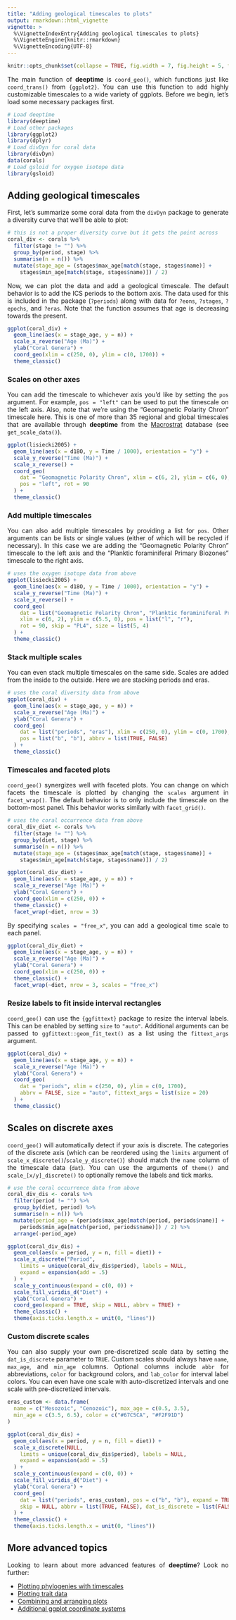 ```yaml
---
title: "Adding geological timescales to plots"
output: rmarkdown::html_vignette
vignette: >
  %\VignetteIndexEntry{Adding geological timescales to plots}
  %\VignetteEngine{knitr::rmarkdown}
  %\VignetteEncoding{UTF-8}
---
```


```r
knitr::opts_chunk$set(collapse = TRUE, fig.width = 7, fig.height = 5, fig.align = "center")
```

<div style="text-align: justify">

The main function of __deeptime__ is `coord_geo()`, which functions just like `coord_trans()` from `{ggplot2}`.
You can use this function to add highly customizable timescales to a wide variety of ggplots. Before we begin, let's load some necessary packages first.

```r
# Load deeptime
library(deeptime)
# Load other packages
library(ggplot2)
library(dplyr)
# Load divDyn for coral data
library(divDyn)
data(corals)
# Load gsloid for oxygen isotope data
library(gsloid)
```

## Adding geological timescales
First, let's summarize some coral data from the `divDyn` package to generate a diversity curve that we'll be able to plot:
```r
# this is not a proper diversity curve but it gets the point across
coral_div <- corals %>%
  filter(stage != "") %>%
  group_by(period, stage) %>%
  summarise(n = n()) %>%
  mutate(stage_age = (stages$max_age[match(stage, stages$name)] +
    stages$min_age[match(stage, stages$name)]) / 2)
```
Now, we can plot the data and add a geological timescale. The default behavior is to add the ICS periods to the bottom axis. The data used for this is included in the package (`?periods`) along with data for `?eons`, `?stages`, `?epochs`, and `?eras`. Note that the function assumes that age is decreasing towards the present.
```r
ggplot(coral_div) +
  geom_line(aes(x = stage_age, y = n)) +
  scale_x_reverse("Age (Ma)") +
  ylab("Coral Genera") +
  coord_geo(xlim = c(250, 0), ylim = c(0, 1700)) +
  theme_classic()
```

### Scales on other axes
You can add the timescale to whichever axis you'd like by setting the `pos` argument. For example, `pos = "left"` can be used to put the timescale on the left axis. Also, note that we're using the "Geomagnetic Polarity Chron" timescale here. This is one of more than 35 regional and global timescales that are available through __deeptime__ from the [Macrostrat](https://macrostrat.org/api/defs/timescales?all) database (see `get_scale_data()`).
```r
ggplot(lisiecki2005) +
  geom_line(aes(x = d18O, y = Time / 1000), orientation = "y") +
  scale_y_reverse("Time (Ma)") +
  scale_x_reverse() +
  coord_geo(
    dat = "Geomagnetic Polarity Chron", xlim = c(6, 2), ylim = c(6, 0),
    pos = "left", rot = 90
  ) +
  theme_classic()
```

### Add multiple timescales
You can also add multiple timescales by providing a list for `pos`. Other arguments can be lists or single values (either of which will be recycled if necessary). In this case we are adding the "Geomagnetic Polarity Chron" timescale to the left axis and the "Planktic foraminiferal Primary Biozones" timescale to the right axis.
```r
# uses the oxygen isotope data from above
ggplot(lisiecki2005) +
  geom_line(aes(x = d18O, y = Time / 1000), orientation = "y") +
  scale_y_reverse("Time (Ma)") +
  scale_x_reverse() +
  coord_geo(
    dat = list("Geomagnetic Polarity Chron", "Planktic foraminiferal Primary Biozones"),
    xlim = c(6, 2), ylim = c(5.5, 0), pos = list("l", "r"),
    rot = 90, skip = "PL4", size = list(5, 4)
  ) +
  theme_classic()
```

### Stack multiple scales
You can even stack multiple timescales on the same side. Scales are added from the inside to the outside. Here we are stacking periods and eras.
```r
# uses the coral diversity data from above
ggplot(coral_div) +
  geom_line(aes(x = stage_age, y = n)) +
  scale_x_reverse("Age (Ma)") +
  ylab("Coral Genera") +
  coord_geo(
    dat = list("periods", "eras"), xlim = c(250, 0), ylim = c(0, 1700),
    pos = list("b", "b"), abbrv = list(TRUE, FALSE)
  ) +
  theme_classic()
```

### Timescales and faceted plots
`coord_geo()` synergizes well with faceted plots. You can change on which facets the timescale is plotted by changing the `scales` argument in `facet_wrap()`. The default behavior is to only include the timescale on the bottom-most panel. This behavior works similarly with `facet_grid()`.
```r
# uses the coral occurrence data from above
coral_div_diet <- corals %>%
  filter(stage != "") %>%
  group_by(diet, stage) %>%
  summarise(n = n()) %>%
  mutate(stage_age = (stages$max_age[match(stage, stages$name)] +
    stages$min_age[match(stage, stages$name)]) / 2)

ggplot(coral_div_diet) +
  geom_line(aes(x = stage_age, y = n)) +
  scale_x_reverse("Age (Ma)") +
  ylab("Coral Genera") +
  coord_geo(xlim = c(250, 0)) +
  theme_classic() +
  facet_wrap(~diet, nrow = 3)
```

By specifying `scales = "free_x"`, you can add a geological time scale to each panel.
```r
ggplot(coral_div_diet) +
  geom_line(aes(x = stage_age, y = n)) +
  scale_x_reverse("Age (Ma)") +
  ylab("Coral Genera") +
  coord_geo(xlim = c(250, 0)) +
  theme_classic() +
  facet_wrap(~diet, nrow = 3, scales = "free_x")
```

### Resize labels to fit inside interval rectangles
`coord_geo()` can use the `{ggfittext}` package to resize the interval labels. This can be enabled by setting `size` to `"auto"`. Additional arguments can be passed to `ggfittext::geom_fit_text()` as a list using the `fittext_args` argument.

```r
ggplot(coral_div) +
  geom_line(aes(x = stage_age, y = n)) +
  scale_x_reverse("Age (Ma)") +
  ylab("Coral Genera") +
  coord_geo(
    dat = "periods", xlim = c(250, 0), ylim = c(0, 1700),
    abbrv = FALSE, size = "auto", fittext_args = list(size = 20)
  ) +
  theme_classic()
```

## Scales on discrete axes
`coord_geo()` will automatically detect if your axis is discrete. The categories of the discrete axis (which can be reordered using the `limits` argument of `scale_x_discrete()`/`scale_y_discrete()`) should match the `name` column of the timescale data (`dat`). You can use the arguments of `theme()` and `scale_[x/y]_discrete()` to optionally remove the labels and tick marks.
```r
# use the coral occurrence data from above
coral_div_dis <- corals %>%
  filter(period != "") %>%
  group_by(diet, period) %>%
  summarise(n = n()) %>%
  mutate(period_age = (periods$max_age[match(period, periods$name)] +
    periods$min_age[match(period, periods$name)]) / 2) %>%
  arrange(-period_age)

ggplot(coral_div_dis) +
  geom_col(aes(x = period, y = n, fill = diet)) +
  scale_x_discrete("Period",
    limits = unique(coral_div_dis$period), labels = NULL,
    expand = expansion(add = .5)
  ) +
  scale_y_continuous(expand = c(0, 0)) +
  scale_fill_viridis_d("Diet") +
  ylab("Coral Genera") +
  coord_geo(expand = TRUE, skip = NULL, abbrv = TRUE) +
  theme_classic() +
  theme(axis.ticks.length.x = unit(0, "lines"))
```

### Custom discrete scales
You can also supply your own pre-discretized scale data by setting the `dat_is_discrete` parameter to `TRUE`. Custom scales should always have `name`, `max_age`, and `min_age` columns. Optional columns include `abbr` for abbreviations, `color` for background colors, and `lab_color` for interval label colors. You can even have one scale with auto-discretized intervals and one scale with pre-discretized intervals.

```r
eras_custom <- data.frame(
  name = c("Mesozoic", "Cenozoic"), max_age = c(0.5, 3.5),
  min_age = c(3.5, 6.5), color = c("#67C5CA", "#F2F91D")
)

ggplot(coral_div_dis) +
  geom_col(aes(x = period, y = n, fill = diet)) +
  scale_x_discrete(NULL,
    limits = unique(coral_div_dis$period), labels = NULL,
    expand = expansion(add = .5)
  ) +
  scale_y_continuous(expand = c(0, 0)) +
  scale_fill_viridis_d("Diet") +
  ylab("Coral Genera") +
  coord_geo(
    dat = list("periods", eras_custom), pos = c("b", "b"), expand = TRUE,
    skip = NULL, abbrv = list(TRUE, FALSE), dat_is_discrete = list(FALSE, TRUE)
  ) +
  theme_classic() +
  theme(axis.ticks.length.x = unit(0, "lines"))
```

## More advanced topics
Looking to learn about more advanced features of __deeptime__? Look no further:

- [Plotting phylogenies with timescales](phylogenies.html)
- [Plotting trait data](traits.html)
- [Combining and arranging plots](ggarrange2.html)
- [Additional ggplot coordinate systems](coord.html)

</div>
